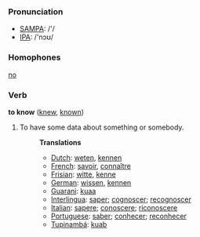 === Pronunciation ===
*[[w:SAMPA|SAMPA]]: /'/
*[[w:IPA|IPA]]: /'nɔʊ/

=== Homophones ===

[[no]]

=== Verb ===

'''to know''' ([[knew]], [[known]])

#To have some data about something or somebody.
#:'''Translations'''
#:*[[Dutch]]: [[weten]], [[kennen]]
#:*[[French]]: [[savoir]], [[connaître]]
#:*[[Frisian]]: [[witte]], [[kenne]]
#:*[[German]]: [[wissen]], [[kennen]]
#:*[[Guarani]]: [[kuaa]]
#:*[[Interlingua]]: [[saper]]; [[cognoscer]]; [[recognoscer]]
#:*[[Italian]]: [[sapere]]; [[conoscere]]; [[riconoscere]]
#:*[[Portuguese]]: [[saber]]; [[conhecer]]; [[reconhecer]]
#:*[[Tupinambá]]: [[kuab]]